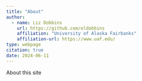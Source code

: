 ```yaml
---
title: "About"
author:
  - name: Liz Dobbins
    url: https://github.com/eldobbins
    affiliation: "University of Alaska Fairbanks"
    affiliation-url: https://www.uaf.edu/ 
type: webpage
citation: true
date: 2024-06-11
---
```


About this site
